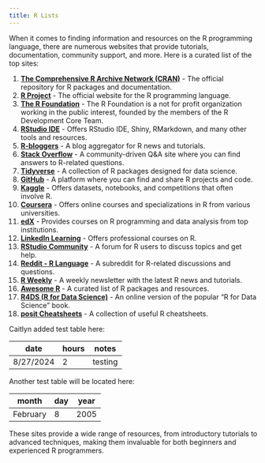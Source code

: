 ```yaml
---
title: R Lists
---
```


When it comes to finding information and resources on the R programming language, there are numerous websites that provide tutorials, documentation, community support, and more. Here is a curated list of the top sites:

1. **[The Comprehensive R Archive Network (CRAN)](https://cran.r-project.org/)** - The official repository for R packages and documentation.
16. **[R Project](https://www.r-project.org/)** - The official website for the R programming language.
9. **[The R Foundation](https://www.r-project.org/foundation/)** - The R Foundation is a not for profit organization working in the public interest, founded by the members of the R Development Core Team.
2. **[RStudio IDE](https://posit.co/products/open-source/rstudio//)** - Offers RStudio IDE, Shiny, RMarkdown, and many other tools and resources.
3. **[R-bloggers](https://www.r-bloggers.com/)** - A blog aggregator for R news and tutorials.
4. **[Stack Overflow](https://stackoverflow.com/questions/tagged/r)** - A community-driven Q&A site where you can find answers to R-related questions.
6. **[Tidyverse](https://www.tidyverse.org/)** - A collection of R packages designed for data science.
7. **[GitHub](https://github.com/topics/r)** - A platform where you can find and share R projects and code.
8. **[Kaggle](https://www.kaggle.com/)** - Offers datasets, notebooks, and competitions that often involve R.
10. **[Coursera](https://www.coursera.org/)** - Offers online courses and specializations in R from various universities.
11. **[edX](https://www.edx.org/)** - Provides courses on R programming and data analysis from top institutions.
12. **[LinkedIn Learning](https://www.linkedin.com/learning/)** - Offers professional courses on R.
13. **[RStudio Community](https://community.rstudio.com/)** - A forum for R users to discuss topics and get help.
14. **[Reddit - R Language](https://www.reddit.com/r/rprogramming/)** - A subreddit for R-related discussions and questions.
17. **[R Weekly](https://rweekly.org/)** - A weekly newsletter with the latest R news and tutorials.
18. **[Awesome R](https://awesome-r.com/)** - A curated list of R packages and resources.
19. **[R4DS (R for Data Science)](https://r4ds.had.co.nz/)** - An online version of the popular "R for Data Science" book.
20. **[posit Cheatsheets](https://posit.co/resources/cheatsheets/)** - A collection of useful R cheatsheets.

Caitlyn added test table here:

| date | hours | notes |
| --- | --- | ----- |
| 8/27/2024| 2| testing |

Another test table will be located here:

| month | day | year |
| --- | --- | ----- |
| February| 8| 2005 |


These sites provide a wide range of resources, from introductory tutorials to advanced techniques, making them invaluable for both beginners and experienced R programmers.